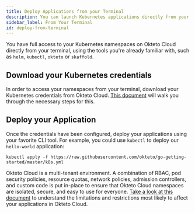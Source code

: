 ```yaml
---
title: Deploy Applications from your Terminal
description: You can launch Kubernetes applications directly from your terminal
sidebar_label: From Your Terminal
id: deploy-from-terminal
---
```



You have full access to your Kubernetes namespaces on Okteto Cloud directly from your terminal, using the tools you're already familiar with, such as `helm`, `kubectl`, `okteto` or `skaffold`.

## Download your Kubernetes credentials

In order to access your namespaces from your terminal, download your Kubernetes credentials from Okteto Cloud.
[This document](/docs/cloud/credentials/) will walk you through the necessary steps for this.

## Deploy your Application

Once the credentials have been configured, deploy your applications using your favorite CLI tool.
For example, you could use `kubectl` to deploy our `hello-world` application:

```terminal
kubectl apply -f https://raw.githubusercontent.com/okteto/go-getting-started/master/k8s.yml
```

Okteto Cloud is a multi-tenant environment.
A combination of RBAC, pod security policies, resource quotas, network policies, admission controllers, and custom code is put in-place to ensure that Okteto Cloud namespaces are isolated, secure, and easy to use for everyone.
[Take a look at this document](/docs/cloud/multitenancy/) to understand the limitations and restrictions most likely to affect your applications in Okteto Cloud.
